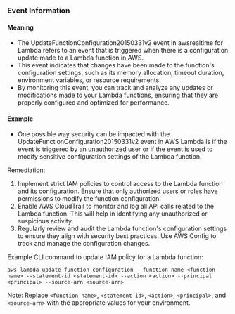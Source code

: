 
### Event Information

#### Meaning

- The UpdateFunctionConfiguration20150331v2 event in awsrealtime for Lambda refers to an event that is triggered when there is a configuration update made to a Lambda function in AWS.
- This event indicates that changes have been made to the function's configuration settings, such as its memory allocation, timeout duration, environment variables, or resource requirements.
- By monitoring this event, you can track and analyze any updates or modifications made to your Lambda functions, ensuring that they are properly configured and optimized for performance.

#### Example

- One possible way security can be impacted with the UpdateFunctionConfiguration20150331v2 event in AWS Lambda is if the event is triggered by an unauthorized user or if the event is used to modify sensitive configuration settings of the Lambda function.

Remediation:
1. Implement strict IAM policies to control access to the Lambda function and its configuration. Ensure that only authorized users or roles have permissions to modify the function configuration.
2. Enable AWS CloudTrail to monitor and log all API calls related to the Lambda function. This will help in identifying any unauthorized or suspicious activity.
3. Regularly review and audit the Lambda function's configuration settings to ensure they align with security best practices. Use AWS Config to track and manage the configuration changes.

Example CLI command to update IAM policy for a Lambda function:
```
aws lambda update-function-configuration --function-name <function-name> --statement-id <statement-id> --action <action> --principal <principal> --source-arn <source-arn>
```

Note: Replace `<function-name>`, `<statement-id>`, `<action>`, `<principal>`, and `<source-arn>` with the appropriate values for your environment.

